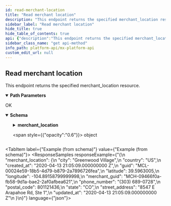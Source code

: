 ```yaml
---
id: read-merchant-location
title: "Read merchant location"
description: "This endpoint returns the specified merchant_location resource."
sidebar_label: "Read merchant location"
hide_title: true
hide_table_of_contents: true
api: {"description":"This endpoint returns the specified merchant_location resource.","operationId":"readMerchantLocation","parameters":[{"description":"The unique id for a `merchant_location`.","example":"MCH-09466f0a-fb58-9d1a-bae2-2af0afbea621","in":"path","name":"merchant_location_guid","required":true,"schema":{"type":"string"}}],"responses":{"200":{"content":{"application/vnd.mx.api.v1+json":{"schema":{"properties":{"merchant_location":{"properties":{"city":{"example":"Greenwood Village","nullable":true,"type":"string"},"country":{"example":"US","nullable":true,"type":"string"},"created_at":{"example":"2020-04-13 21:05:09.000000000 Z","nullable":true,"type":"string"},"guid":{"example":"MCL-00024e59-18b5-4d79-b879-2a7896726fea","nullable":true,"type":"string"},"latitude":{"example":39.5963005,"nullable":true,"type":"number"},"longitude":{"example":-104.89158799999998,"nullable":true,"type":"number"},"merchant_guid":{"example":"MCH-09466f0a-fb58-9d1a-bae2-2af0afbea621","nullable":true,"type":"string"},"phone_number":{"example":"(303) 689-0728","nullable":true,"type":"string"},"postal_code":{"example":801121436,"nullable":true,"type":"string"},"state":{"example":"CO","nullable":true,"type":"string"},"street_address":{"example":"8547 E Arapahoe Rd, Ste 1","nullable":true,"type":"string"},"updated_at":{"example":"2020-04-13 21:05:09.000000000 Z","nullable":true,"type":"string"}},"type":"object","title":"MerchantLocationResponse"}},"type":"object","title":"MerchantLocationResponseBody"}}},"description":"OK"}},"tags":["merchants"],"method":"get","path":"/merchant_locations/{merchant_location_guid}","servers":[{"url":"https://api.mx.com"},{"url":"https://int-api.mx.com"}],"security":[{"basicAuth":[]}],"securitySchemes":{"basicAuth":{"scheme":"basic","type":"http"}},"info":{"contact":{"name":"MX Platform API","url":"https://www.mx.com/products/platform-api"},"description":"The MX Platform API is a powerful, fully-featured API designed to make aggregating and enhancing financial data easy and reliable. It can seamlessly connect your app or website to tens of thousands of financial institutions.","title":"MX Platform API","version":"0.1.0"},"postman":{"name":"Read merchant location","description":{"content":"This endpoint returns the specified merchant_location resource.","type":"text/plain"},"url":{"path":["merchant_locations",":merchant_location_guid"],"host":["{{baseUrl}}"],"query":[],"variable":[{"disabled":false,"description":{"content":"(Required) The unique id for a `merchant_location`.","type":"text/plain"},"type":"any","value":"","key":"merchant_location_guid"}]},"header":[{"key":"Accept","value":"application/vnd.mx.api.v1+json"}],"method":"GET"}}
sidebar_class_name: "get api-method"
info_path: platform-api/mx-platform-api
custom_edit_url: null
---
```



## Read merchant location



This endpoint returns the specified merchant_location resource.


<details style={{"marginBottom":"1rem"}} data-collapsed={false} open={true}>
<summary style={{}}>
<strong>Path Parameters</strong>
</summary>

<div>
<ul>
<ParamsItem className={"paramsItem"} param={{"description":"The unique id for a `merchant_location`.","example":"MCH-09466f0a-fb58-9d1a-bae2-2af0afbea621","in":"path","name":"merchant_location_guid","required":true,"schema":{"type":"string"}}}></ParamsItem>
</ul>
</div>
</details>

<div>
<ApiTabs>
<TabItem label={"200"} value={"200"}>
<div>

OK

</div>

<div>
<MimeTabs schemaType={"response"}>
<TabItem label={"application/vnd.mx.api.v1+json"} value={"application/vnd.mx.api.v1+json"}>
<SchemaTabs>
<TabItem label={"Schema"} value={"Schema"}>
<details style={{}} data-collapsed={false} open={true}>
<summary style={{"textAlign":"left"}}>
<strong>Schema</strong>
</summary>

<div style={{"textAlign":"left","marginLeft":"1rem"}}></div>

<ul style={{"marginLeft":"1rem"}}>
<SchemaItem collapsible={true} className={"schemaItem"}>
<details style={{}}>
<summary style={{}}>
<strong>merchant_location</strong>

<span style={{"opacity":"0.6"}}> object</span>
</summary>

<div style={{"marginLeft":"1rem"}}>
<SchemaItem collapsible={false} name={"city"} required={false} schemaName={"string"} qualifierMessage={undefined} schema={{"example":"Greenwood Village","nullable":true,"type":"string"}}></SchemaItem>

<SchemaItem collapsible={false} name={"country"} required={false} schemaName={"string"} qualifierMessage={undefined} schema={{"example":"US","nullable":true,"type":"string"}}></SchemaItem>

<SchemaItem collapsible={false} name={"created_at"} required={false} schemaName={"string"} qualifierMessage={undefined} schema={{"example":"2020-04-13 21:05:09.000000000 Z","nullable":true,"type":"string"}}></SchemaItem>

<SchemaItem collapsible={false} name={"guid"} required={false} schemaName={"string"} qualifierMessage={undefined} schema={{"example":"MCL-00024e59-18b5-4d79-b879-2a7896726fea","nullable":true,"type":"string"}}></SchemaItem>

<SchemaItem collapsible={false} name={"latitude"} required={false} schemaName={"number"} qualifierMessage={undefined} schema={{"example":39.5963005,"nullable":true,"type":"number"}}></SchemaItem>

<SchemaItem collapsible={false} name={"longitude"} required={false} schemaName={"number"} qualifierMessage={undefined} schema={{"example":-104.89158799999998,"nullable":true,"type":"number"}}></SchemaItem>

<SchemaItem collapsible={false} name={"merchant_guid"} required={false} schemaName={"string"} qualifierMessage={undefined} schema={{"example":"MCH-09466f0a-fb58-9d1a-bae2-2af0afbea621","nullable":true,"type":"string"}}></SchemaItem>

<SchemaItem collapsible={false} name={"phone_number"} required={false} schemaName={"string"} qualifierMessage={undefined} schema={{"example":"(303) 689-0728","nullable":true,"type":"string"}}></SchemaItem>

<SchemaItem collapsible={false} name={"postal_code"} required={false} schemaName={"string"} qualifierMessage={undefined} schema={{"example":801121436,"nullable":true,"type":"string"}}></SchemaItem>

<SchemaItem collapsible={false} name={"state"} required={false} schemaName={"string"} qualifierMessage={undefined} schema={{"example":"CO","nullable":true,"type":"string"}}></SchemaItem>

<SchemaItem collapsible={false} name={"street_address"} required={false} schemaName={"string"} qualifierMessage={undefined} schema={{"example":"8547 E Arapahoe Rd, Ste 1","nullable":true,"type":"string"}}></SchemaItem>

<SchemaItem collapsible={false} name={"updated_at"} required={false} schemaName={"string"} qualifierMessage={undefined} schema={{"example":"2020-04-13 21:05:09.000000000 Z","nullable":true,"type":"string"}}></SchemaItem>
</div>
</details>
</SchemaItem>
</ul>
</details>
</TabItem>

<TabItem label={"Example (from schema)"} value={"Example (from schema)"}>
<ResponseSamples responseExample={"{\n  \"merchant_location\": {\n    \"city\": \"Greenwood Village\",\n    \"country\": \"US\",\n    \"created_at\": \"2020-04-13 21:05:09.000000000 Z\",\n    \"guid\": \"MCL-00024e59-18b5-4d79-b879-2a7896726fea\",\n    \"latitude\": 39.5963005,\n    \"longitude\": -104.89158799999998,\n    \"merchant_guid\": \"MCH-09466f0a-fb58-9d1a-bae2-2af0afbea621\",\n    \"phone_number\": \"(303) 689-0728\",\n    \"postal_code\": 801121436,\n    \"state\": \"CO\",\n    \"street_address\": \"8547 E Arapahoe Rd, Ste 1\",\n    \"updated_at\": \"2020-04-13 21:05:09.000000000 Z\"\n  }\n}"} language={"json"}></ResponseSamples>
</TabItem>
</SchemaTabs>
</TabItem>
</MimeTabs>
</div>
</TabItem>
</ApiTabs>
</div>

      